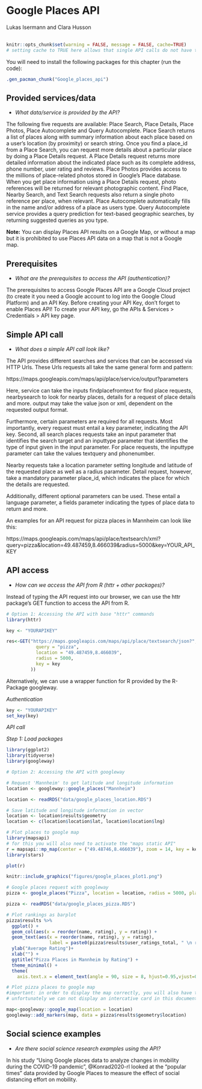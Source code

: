 
# Google Places API
<chauthors>Lukas Isermann and Clara Husson</chauthors>
<br><br>

```r
knitr::opts_chunk$set(warning = FALSE, message = FALSE, cache=TRUE)
# setting cache to TRUE here allows that single API calls do not have to be run every time when knitting index or the single script, but only when something has been changed in index or single script
```

You will need to install the following packages for this chapter (run the code):

```r
.gen_pacman_chunk("Google_places_api")
```

## Provided services/data

* *What data/service is provided by the API?*

The following five requests are available: Place Search, Place Details, Place Photos, Place Autocomplete and Query Autocomplete. Place Search returns a list of places along with summary information about each place based on a user's location (by proximity) or search string. Once you find a place_id from a Place Search, you can request more details about a particular place by doing a Place Details request. A Place Details request returns more detailed information about the indicated place such as its complete address, phone number, user rating and reviews. Place Photos provides access to the millions of place-related photos stored in Google's Place database. When you get place information using a Place Details request, photo references will be returned for relevant photographic content. Find Place, Nearby Search, and Text Search requests also return a single photo reference per place, when relevant. Place Autocomplete automatically fills in the name and/or address of a place as users type. Query Autocomplete service provides a query prediction for text-based geographic searches, by returning suggested queries as you type.

**Note:** You can display Places API results on a Google Map, or without a map but it is prohibited to use Places API data on a map that is not a Google map.


## Prerequisites
* *What are the prerequisites to access the API (authentication)? *


The prerequisites to access Google Places API are a Google Cloud project (to create it you need a Google account to log into the Google Cloud Platform) and an API Key. Before creating your API Key, don’t forget to enable Places API! To create your API key, go the APIs & Services > Credentials > API key page. 



## Simple API call
* *What does a simple API call look like?*

The API provides different searches and services that can be accessed via HTTP Urls. These Urls requests all take the same general form and pattern:

https://maps.googleapis.com/maps/api/place/service/output?parameters

Here, service can take the inputs findplacefromtext for find place requests, nearbysearch to look for nearby places, details for a request of place details and more. output may take the value json or xml, dependent on the requested output format. 

Furthermore, certain parameters are required for all requests. Most importantly, every request must entail a key parameter, indicating the API key. Second, all search places requests take an input parameter that identifies the search target and an inputtype parameter that identifies the type of input given in the input parameter. For place requests, the inputtype parameter can take the values textquery and phonenumber. 

Nearby requests take a location parameter setting longitude and latitude of the requested place as well as a radius parameter. Detail request, however, take a mandatory parameter place_id, which indicates the place for which the details are requested. 

Additionally, different optional parameters can be used. These entail a language parameter, a fields parameter indicating the types of place data to return and more. 


An examples for an API request for pizza places in Mannheim can look like this:

https://maps.googleapis.com/maps/api/place/textsearch/xml?query=pizza&location=49.487459,8.466039&radius=5000&key=YOUR_API_KEY





## API access
* *How can we access the API from R (httr + other packages)?* 

Instead of typing the API request into our browser, we can use the httr package’s GET function to access the API from R.

```r


# Option 1: Accessing the API with base "httr" commands
library(httr)

key <- "YOURAPIKEY"

res<-GET("https://maps.googleapis.com/maps/api/place/textsearch/json?", query = list(
           query = "pizza",
           location = "49.487459,8.466039",
           radius = 5000,
           key = key
         ))


```

Alternatively, we can use a wrapper function for R provided by the R-Package googleway.

*Authentication*

```r
key <- "YOURAPIKEY"
set_key(key)
```

*API call*

*Step 1: Load packages*

```r
library(ggplot2)
library(tidyverse)
library(googleway)
```


<!-- A cache version of location is available in "data/google_places_location.RDS" -->

```r
# Option 2: Accessing the API with googleway

# Request 'Mannheim' to get latitude and longitude information
location <- googleway::google_places("Mannheim")
```

```r
location <- readRDS("data/google_places_location.RDS")
```

```r
# Save latitude and longitude information in vector
location <- location$results$geometry
location <- c(location$location$lat, location$location$lng)
```



<!-- A cache version of this plot is available in "data/google_places_plot1.RDS" -->

```r
# Plot places to google map
library(mapsapi)
# for this you will also need to activate the "maps static API"
r = mapsapi::mp_map(center = ("49.48746,8.466039"), zoom = 14, key = key, quiet = TRUE)
library(stars)

plot(r)
```

```r
knitr::include_graphics("figures/google_places_plot1.png")
```





<!-- A cache version of pizza is available in "data/google_places_pizza.RDS" -->

```r
# Google places request with googleway
pizza <- google_places("Pizza", location = location, radius = 5000, place_type = "food")
```

```r
pizza <- readRDS("data/google_places_pizza.RDS")
```


```r
# Plot rankings as barplot
pizza$results %>%
  ggplot() +
  geom_col(aes(x = reorder(name, rating), y = rating)) +
  geom_text(aes(x = reorder(name, rating), y = rating),
                label = paste0(pizza$results$user_ratings_total, " \n ratings"), size = 2) +
  ylab("Average Rating")+
  xlab("") +
  ggtitle("Pizza Places in Mannheim by Rating") +
  theme_minimal() +
  theme(
    axis.text.x = element_text(angle = 90, size = 8, hjust=0.95,vjust=0.2))


```

```r
# Plot pizza places to google map
#important: in order to display the map correctly, you will also have to enable the Maps JavaScript API on GCP
# unfortunately we can not display an intercative card in this document, but check out the below code in your own rmd-file! 

map<-googleway::google_map(location = location)
googleway::add_markers(map, data = pizza$results$geometry$location)
```


## Social science examples
* *Are there social science research examples using the API?*

In his study “Using Google places data to analyze changes in mobility during the COVID-19 pandemic”, @Konrad2020-rl looked at the “popular times” data provided by Google Places to measure the effect of social distancing effort on mobility.


